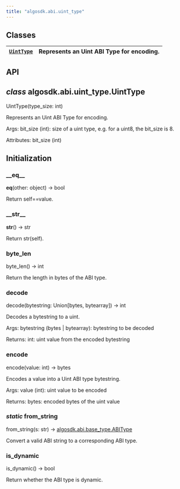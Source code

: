 ```yaml
---
title: "algosdk.abi.uint_type"
---
```


<a id="module-algosdk.abi.uint_type"></a>

<a id="algosdk-abi-uint-type"></a>

<a id="module-contents"></a>

<a id="classes"></a>

## Classes

| [`UintType`](#algosdk.abi.uint_type.UintType)   | Represents an Uint ABI Type for encoding.   |
|-------------------------------------------------|---------------------------------------------|

<a id="api"></a>

## API

<a id="algosdk.abi.uint_type.UintType"></a>

## *class* algosdk.abi.uint_type.UintType

UintType(type_size: int)

Represents an Uint ABI Type for encoding.

Args:
bit_size (int): size of a uint type, e.g. for a uint8, the bit_size is 8.

Attributes:
bit_size (int)

## Initialization

<a id="algosdk.abi.uint_type.UintType.__eq__"></a>

### \_\_eq_\_

__eq__(other: object) → bool

Return self==value.

<a id="algosdk.abi.uint_type.UintType.__str__"></a>

### \_\_str_\_

__str__() → str

Return str(self).

<a id="algosdk.abi.uint_type.UintType.byte_len"></a>

### byte_len

byte_len() → int

Return the length in bytes of the ABI type.

<a id="algosdk.abi.uint_type.UintType.decode"></a>

### decode

decode(bytestring: Union[bytes, bytearray]) → int

Decodes a bytestring to a uint.

Args:
bytestring (bytes | bytearray): bytestring to be decoded

Returns:
int: uint value from the encoded bytestring

<a id="algosdk.abi.uint_type.UintType.encode"></a>

### encode

encode(value: int) → bytes

Encodes a value into a Uint ABI type bytestring.

Args:
value (int): uint value to be encoded

Returns:
bytes: encoded bytes of the uint value

<a id="algosdk.abi.uint_type.UintType.from_string"></a>

### *static* from_string

from_string(s: str) → [algosdk.abi.base_type.ABIType](algosdk.abi.base_type.mdx#algosdk.abi.base_type.ABIType)

Convert a valid ABI string to a corresponding ABI type.

<a id="algosdk.abi.uint_type.UintType.is_dynamic"></a>

### is_dynamic

is_dynamic() → bool

Return whether the ABI type is dynamic.
